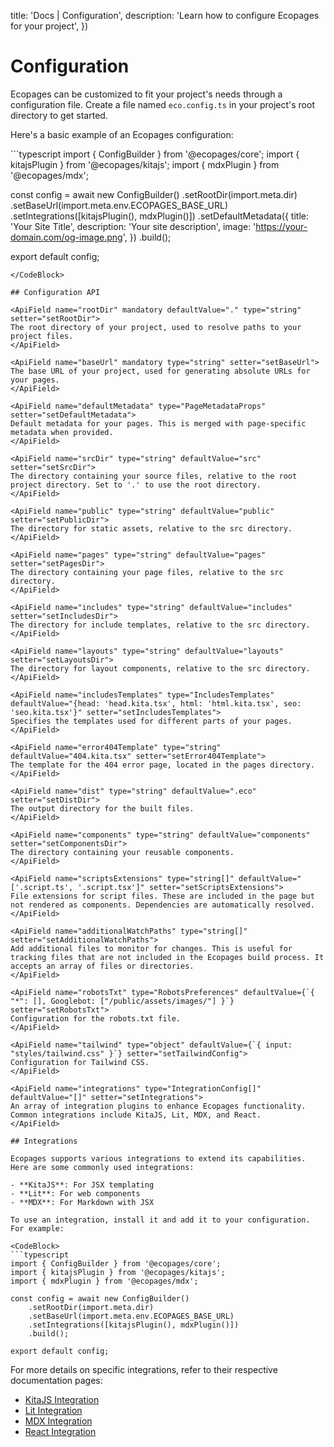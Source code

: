 

  title: 'Docs | Configuration',
  description: 'Learn how to configure Ecopages for your project',
})

# Configuration

Ecopages can be customized to fit your project's needs through a configuration file. Create a file named `eco.config.ts` in your project's root directory to get started.

Here's a basic example of an Ecopages configuration:

<CodeBlock>
```typescript
import { ConfigBuilder } from '@ecopages/core';
import { kitajsPlugin } from '@ecopages/kitajs';
import { mdxPlugin } from '@ecopages/mdx';

const config = await new ConfigBuilder()
    .setRootDir(import.meta.dir)
    .setBaseUrl(import.meta.env.ECOPAGES_BASE_URL)
    .setIntegrations([kitajsPlugin(), mdxPlugin()])
    .setDefaultMetadata({
      title: 'Your Site Title',
      description: 'Your site description',
      image: 'https://your-domain.com/og-image.png',
    })
    .build();

export default config;
```
</CodeBlock>

## Configuration API

<ApiField name="rootDir" mandatory defaultValue="." type="string" setter="setRootDir">
The root directory of your project, used to resolve paths to your project files.
</ApiField>

<ApiField name="baseUrl" mandatory type="string" setter="setBaseUrl">
The base URL of your project, used for generating absolute URLs for your pages.
</ApiField>

<ApiField name="defaultMetadata" type="PageMetadataProps" setter="setDefaultMetadata">
Default metadata for your pages. This is merged with page-specific metadata when provided.
</ApiField>

<ApiField name="srcDir" type="string" defaultValue="src" setter="setSrcDir">
The directory containing your source files, relative to the root project directory. Set to '.' to use the root directory.
</ApiField>

<ApiField name="public" type="string" defaultValue="public" setter="setPublicDir">
The directory for static assets, relative to the src directory.
</ApiField>

<ApiField name="pages" type="string" defaultValue="pages" setter="setPagesDir">
The directory containing your page files, relative to the src directory.
</ApiField>

<ApiField name="includes" type="string" defaultValue="includes" setter="setIncludesDir">
The directory for include templates, relative to the src directory.
</ApiField>

<ApiField name="layouts" type="string" defaultValue="layouts" setter="setLayoutsDir">
The directory for layout components, relative to the src directory.
</ApiField>

<ApiField name="includesTemplates" type="IncludesTemplates" defaultValue="{head: 'head.kita.tsx', html: 'html.kita.tsx', seo: 'seo.kita.tsx'}" setter="setIncludesTemplates">
Specifies the templates used for different parts of your pages.
</ApiField>

<ApiField name="error404Template" type="string" defaultValue="404.kita.tsx" setter="setError404Template">
The template for the 404 error page, located in the pages directory.
</ApiField>

<ApiField name="dist" type="string" defaultValue=".eco" setter="setDistDir">
The output directory for the built files.
</ApiField>

<ApiField name="components" type="string" defaultValue="components" setter="setComponentsDir">
The directory containing your reusable components.
</ApiField>

<ApiField name="scriptsExtensions" type="string[]" defaultValue="['.script.ts', '.script.tsx']" setter="setScriptsExtensions">
File extensions for script files. These are included in the page but not rendered as components. Dependencies are automatically resolved.
</ApiField>

<ApiField name="additionalWatchPaths" type="string[]" setter="setAdditionalWatchPaths">
Add additional files to monitor for changes. This is useful for tracking files that are not included in the Ecopages build process. It accepts an array of files or directories.
</ApiField>

<ApiField name="robotsTxt" type="RobotsPreferences" defaultValue={`{ "*": [], Googlebot: ["/public/assets/images/"] }`} setter="setRobotsTxt">
Configuration for the robots.txt file.
</ApiField>

<ApiField name="tailwind" type="object" defaultValue={`{ input: "styles/tailwind.css" }`} setter="setTailwindConfig">
Configuration for Tailwind CSS.
</ApiField>

<ApiField name="integrations" type="IntegrationConfig[]" defaultValue="[]" setter="setIntegrations">
An array of integration plugins to enhance Ecopages functionality. Common integrations include KitaJS, Lit, MDX, and React.
</ApiField>

## Integrations

Ecopages supports various integrations to extend its capabilities. Here are some commonly used integrations:

- **KitaJS**: For JSX templating
- **Lit**: For web components
- **MDX**: For Markdown with JSX

To use an integration, install it and add it to your configuration. For example:

<CodeBlock>
```typescript
import { ConfigBuilder } from '@ecopages/core';
import { kitajsPlugin } from '@ecopages/kitajs';
import { mdxPlugin } from '@ecopages/mdx';

const config = await new ConfigBuilder()
    .setRootDir(import.meta.dir)
    .setBaseUrl(import.meta.env.ECOPAGES_BASE_URL)
    .setIntegrations([kitajsPlugin(), mdxPlugin()])
    .build();

export default config;
```
</CodeBlock>

For more details on specific integrations, refer to their respective documentation pages:

- [KitaJS Integration](/docs/integrations/kitajs)
- [Lit Integration](/docs/integrations/lit)
- [MDX Integration](/docs/integrations/mdx)
- [React Integration](/docs/integrations/react)